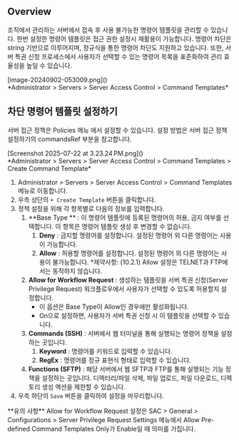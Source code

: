 
## Overview
조직에서 관리하는 서버에서 접속 후 사용 불가능한 명령어 템플릿을 관리할 수 있습니다. 한번 설정한 명령어 템플릿은 접근 권한 설정시 재활용이 가능합니다. 명령어 차단은 string 기반으로 이루어지며, 정규식을 통한 명령어 차단도 지원하고 있습니다. 또한, 서버 특권 신청 프로세스에서 사용자가 선택할 수 있는 명령어 목록을 표준화하여 관리 효율성을 높일 수 있습니다.

<p align="center">
<div>[image-20240902-053009.png]()</div>
*Administrator &gt; Servers &gt; Server Access Control &gt; Command Templates*
</p>

## 차단 명령어 템플릿 설정하기
서버 접근 정책은 Policies 메뉴 에서 설정할 수 있습니다. 설정 방법은 서버 접근 정책 설정하기의 commandsRef 부분을 참고합니다.

<p align="center">
<div>[Screenshot 2025-07-22 at 3.23.24 PM.png]()</div>
*Administrator &gt; Servers &gt; Server Access Control &gt; Command Templates &gt; Create Command Template*
</p>

1. Administrator &gt; Servers &gt; Server Access Control &gt; Command Templates 메뉴로 이동합니다.
2. 우측 상단의 `+ Create Template` 버튼을 클릭합니다.
3. 정책 설정을 위해 각 항목별로 다음의 정보를 입력합니다.
    1. **Base Type ** : 이 명령어 템플릿에 등록된 명령어의 허용, 금지 여부를 선택합니다. 이 항목은 명령어 템플릿 생성 후 변경할 수 없습니다.
        1. **Deny**  : 금지할 명령어를 설정합니다. 설정된 명령어 외 다른 명령어는 사용이 가능합니다.
        2. **Allow**  : 허용할 명령어를 설정합니다. 설정된 명령어 외 다른 명령어는 사용이 불가능합니다. *제약사항: (10.2.1) Allow 설정은 TELNET과 FTP에서는 동작하지 않습니다.
    2. **Allow for Workflow Request** : 생성하는 템플릿을 서버 특권 신청(Server Privilege Request) 워크플로우에서 사용자가 선택할 수 있도록 허용할지 설정합니다.
        * 이 옵션은 Base Type이 Allow인 경우에만 활성화됩니다.
        * On으로 설정하면, 사용자가 서버 특권 신청 시 이 템플릿을 선택할 수 있습니다.
    3. **Commands (SSH)**  : 서버에서 웹 터미널을 통해 실행되는 명령어 정책을 설정하는 곳입니다.
        1. **Keyword**  : 명령어를 키워드로 입력할 수 있습니다.
        2. **RegEx**  : 명령어를 정규 표현식 형태로 입력할 수 있습니다.
    4. **Functions (SFTP)**  : 해당 서버에서 웹 SFTP과 FTP를 통해 실행되는 기능 정책을 설정하는 곳입니다. 디렉터리/파일 삭제, 파일 업로드, 파일 다운로드, 디렉토리 생성 액션을 제한할 수 있습니다.
4. 우측 하단의 `Save` 버튼을 클릭하여 설정을 마무리합니다.

<Callout type="info">
**유의 사항** 
Allow for Workflow Request 설정은 SAC &gt; General &gt; Configurations &gt; Server Privilege Request Settings 메뉴에서 Allow Pre-defined Command Templates Only가 Enable일 때 의미를 가집니다. 
</Callout>
